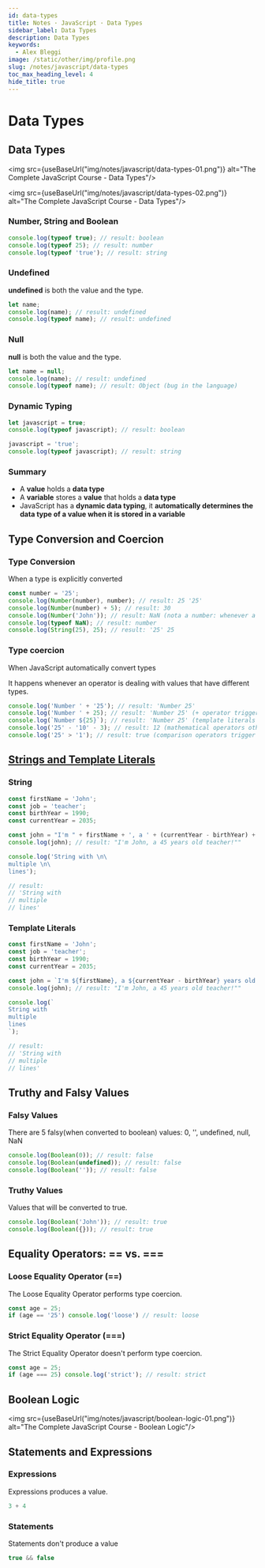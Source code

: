 ```yaml
---
id: data-types
title: Notes · JavaScript · Data Types
sidebar_label: Data Types
description: Data Types
keywords:
  - Alex Bleggi
image: /static/other/img/profile.png
slug: /notes/javascript/data-types
toc_max_heading_level: 4
hide_title: true
---
```



# Data Types

## Data Types

<img src={useBaseUrl("img/notes/javascript/data-types-01.png")} alt="The Complete JavaScript Course - Data Types"/>

<img src={useBaseUrl("img/notes/javascript/data-types-02.png")} alt="The Complete JavaScript Course - Data Types"/>

### Number, String and Boolean

```js title="script.js"
console.log(typeof true); // result: boolean
console.log(typeof 25); // result: number
console.log(typeof 'true'); // result: string
```

### Undefined

**undefined** is both the value and the type.

```js title="script.js"
let name;
console.log(name); // result: undefined
console.log(typeof name); // result: undefined
```

### Null

**null** is both the value and the type.

```js title="script.js"
let name = null;
console.log(name); // result: undefined
console.log(typeof name); // result: Object (bug in the language)
```

### Dynamic Typing

```js title="script.js"
let javascript = true;
console.log(typeof javascript); // result: boolean

javascript = 'true';
console.log(typeof javascript); // result: string
```

### Summary

- A **value** holds a **data type**
- A **variable** stores a **value** that holds a **data type**
- JavaScript has a **dynamic data typing**, it **automatically determines the data type of a value when it is stored in a variable**

## Type Conversion and Coercion

### Type Conversion

When a type is explicitly converted

```js title="script.js"
const number = '25';
console.log(Number(number), number); // result: 25 '25'
console.log(Number(number) + 5); // result: 30
console.log(Number('John')); // result: NaN (nota a number: whenever a operation fails to produce a new number)
console.log(typeof NaN); // result: number
console.log(String(25), 25); // result: '25' 25
```

### Type coercion

When JavaScript automatically convert types

It happens whenever an operator is dealing with values that have different types.

```js title="script.js"
console.log('Number ' + '25'); // result: 'Number 25'
console.log('Number ' + 25); // result: 'Number 25' (+ operator triggers String coercion)
console.log(`Number ${25}`); // result: 'Number 25' (template literals triggers String coercion)
console.log('25' - '10' - 3); // result: 12 (mathematical operators other than + operator, trigger Number coercion)
console.log('25' > '1'); // result: true (comparison operators trigger Boolean coercion)
```

## [Strings and Template Literals](https://www.udemy.com/course/the-complete-javascript-course/learn/lecture/22648167#overview)

### String

```js title="script.js"
const firstName = 'John';
const job = 'teacher';
const birthYear = 1990;
const currentYear = 2035;

const john = "I'm " + firstName + ', a ' + (currentYear - birthYear) + ' years old ' + job + '!';
console.log(john); // result: "I'm John, a 45 years old teacher!""

console.log('String with \n\
multiple \n\
lines');

// result:
// 'String with
// multiple
// lines'
```

### Template Literals

```js title="script.js"
const firstName = 'John';
const job = 'teacher';
const birthYear = 1990;
const currentYear = 2035;

const john = `I'm ${firstName}, a ${currentYear - birthYear} years old ${job}!`;
console.log(john); // result: "I'm John, a 45 years old teacher!""

console.log(`
String with
multiple
lines
`);

// result:
// 'String with
// multiple
// lines'
```

## Truthy and Falsy Values

### Falsy Values

There are 5 falsy(when converted to boolean) values: 0, '', undefined, null, NaN

```js title="script.js"
console.log(Boolean(0)); // result: false
console.log(Boolean(undefined)); // result: false
console.log(Boolean('')); // result: false
```

### Truthy Values

Values that will be converted to true.

```js title="script.js"
console.log(Boolean('John')); // result: true
console.log(Boolean({})); // result: true
```

## Equality Operators: == vs. ===

### Loose Equality Operator (==)

The Loose Equality Operator performs type coercion.

```js title="script.js"
const age = 25;
if (age == '25') console.log('loose') // result: loose
```

### Strict Equality Operator (===)

The Strict Equality Operator doesn't perform type coercion.

```js title="script.js"
const age = 25;
if (age === 25) console.log('strict'); // result: strict
```

## Boolean Logic

<img src={useBaseUrl("img/notes/javascript/boolean-logic-01.png")} alt="The Complete JavaScript Course - Boolean Logic"/>

## Statements and Expressions

### Expressions

Expressions produces a value.

```js title="script.js"
3 + 4
```

### Statements

Statements don't produce a value

```js title="script.js"
true && false
```
